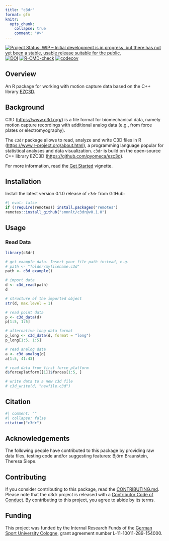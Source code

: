 ```yaml
---
title: "c3dr"
format: gfm
knitr:
  opts_chunk: 
    collapse: true
    comment: "#>" 
---
```


<!-- README.md is generated from README.qmd. Please edit that file -->

<!-- badges: start -->

[![Project Status: WIP – Initial development is in progress, but there has not yet been a stable, usable release suitable for the public.](https://www.repostatus.org/badges/latest/wip.svg)](https://www.repostatus.org/#wip)
[![DOI](https://zenodo.org/badge/DOI/10.5281/zenodo.14870399.svg)](https://doi.org/10.5281/zenodo.14870399)
[![R-CMD-check](https://github.com/smnnlt/c3dr/actions/workflows/R-CMD-check.yaml/badge.svg)](https://github.com/smnnlt/c3dr/actions/workflows/R-CMD-check.yaml)
[![codecov](https://codecov.io/gh/smnnlt/c3dr/graph/badge.svg?token=BTRQJ0A831)](https://app.codecov.io/gh/smnnlt/c3dr)

<!-- badges: end -->

## Overview

An R package for working with motion capture data based on the C++ library [EZC3D](https://github.com/pyomeca/ezc3d).

## Background

C3D (<https://www.c3d.org/>) is a file format for biomechanical data, namely motion capture recordings with additional analog data (e.g., from force plates or electromyography).

The `c3dr` package allows to read, analyze and write C3D files in R (<https://www.r-project.org/about.html>), a programming language popular for statistical analyses and data visualization. `c3dr` is build on the open-source C++ library EZC3D (<https://github.com/pyomeca/ezc3d>).

For more information, read the [Get Started](https://smnnlt.github.io/c3dr/articles/c3dr.html) vignette.

## Installation

Install the latest version 0.1.0 release of `c3dr` from GitHub:

```r
#| eval: false
if (!require(remotes)) install.packages("remotes")
remotes::install_github("smnnlt/c3dr@v0.1.0")
```

## Usage

### Read Data

```r
library(c3dr)

# get example data. Insert your file path instead, e.g.
# path <- "folder/myfilename.c3d"
path <- c3d_example()

# import data
d <- c3d_read(path)
d

# structure of the imported object
str(d, max.level = 1)

# read point data
p <- c3d_data(d)
p[1:5, 1:5]

# alternative long data format
p_long <- c3d_data(d, format = "long")
p_long[1:5, 1:5]

# read analog data
a <- c3d_analog(d)
a[1:5, 41:43]

# read data from first force platform
d$forceplatform[[1]]$forces[1:5, ]

# write data to a new c3d file
# c3d_write(d, "newfile.c3d")
```

## Citation

```r
#| comment: ""
#| collapse: false
citation("c3dr")
```

## Acknowledgements

The following people have contributed to this package by providing raw data files, testing code and/or suggesting features: Björn Braunstein, Theresa Siepe.

## Contributing

If you consider contributing to this package, read the [CONTRIBUTING.md](https://github.com/smnnlt/c3dr/blob/main/.github/CONTRIBUTING.md). Please note that the c3dr project is released with a [Contributor Code of Conduct](https://github.com/smnnlt/c3dr/blob/main/CODE_OF_CONDUCT.md). By contributing to this project, you agree to abide by its terms.

## Funding

This project was funded by the Internal Research Funds of the [German Sport University Cologne](https://www.dshs-koeln.de/english/), grant agreement number L-11-10011-289-154000.

